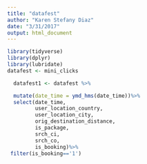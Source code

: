 ```yaml
---
title: "datafest"
author: "Karen Stefany Diaz"
date: "3/31/2017"
output: html_document
---
```


```r
library(tidyverse)
library(dplyr)
library(lubridate)
datafest <- mini_clicks
```

```r
  datafest1 <- datafest %>%

  mutate(date_time = ymd_hms(date_time))%>%
  select(date_time,
         user_location_country, 
         user_location_city, 
         orig_destination_distance,
         is_package, 
         srch_ci, 
         srch_co,
         is_booking)%>%
 filter(is_booking=='1') 

```

